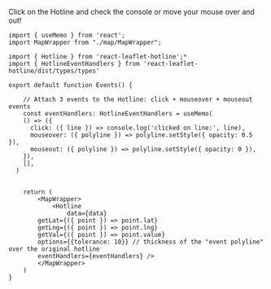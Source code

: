 


Click on the Hotline and check the console or move your mouse over and out!

<Events />

```tsx filename="demo.js" {4-5, 10-17, 28} copy
import { useMemo } from 'react';
import MapWrapper from "./map/MapWrapper";

import { Hotline } from 'react-leaflet-hotline';*
import { HotlineEventHandlers } from 'react-leaflet-hotline/dist/types/types'

export default function Events() {

	// Attach 3 events to the Hotline: click + mouseover + mouseout events 
	const eventHandlers: HotlineEventHandlers = useMemo(
    () => ({
      click: ({ line }) => console.log('clicked on line:', line),
      mouseover: ({ polyline }) => polyline.setStyle({ opacity: 0.5 }),
      mouseout: ({ polyline }) => polyline.setStyle({ opacity: 0 }),
    }),
    [],
  )


	return (
		<MapWrapper>
			<Hotline
				data={data} 
        getLat={({ point }) => point.lat}
        getLng={({ point }) => point.lng}
        getVal={({ point }) => point.value}
        options={{tolerance: 10}} // thickness of the "event polyline" over the original hotline
        eventHandlers={eventHandlers} />
		</MapWrapper>
	)
}
```

